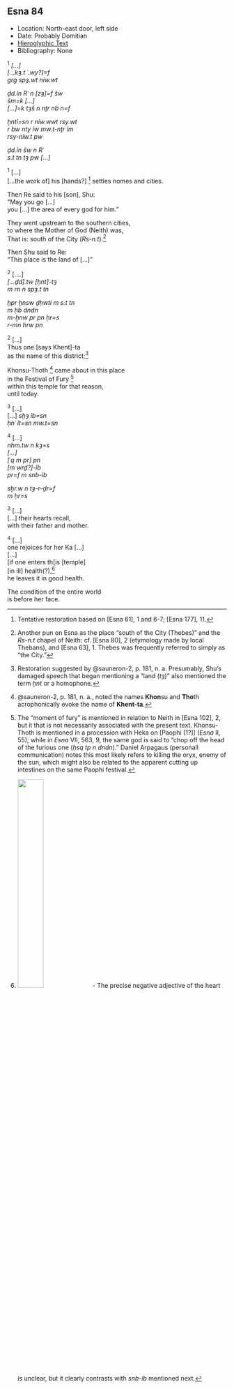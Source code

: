 ## Esna 84 {-}

- Location: North-east door, left side
- Date: Probably Domitian
- [Hieroglyphic Text](https://www.ifao.egnet.net/uploads/publications/enligne/Temples-Esna002.pdf#page=248){target="_blank"}
- Bibliography: None

<div class="col2">  
^1^ *[...]  *  
*[...kȝ.t ʿ.wy?]=f  *  
*grg spȝ.wt nỉw.wt  *  
    
*ḏd.ỉn Rʿ n [zȝ]=f šw  *  
*šm=k [...]  *  
*[...]=k tȝš n nṯr nb n=f  *  
  
*ḫntỉ=sn r nỉw.wwt rsy.wt  *  
*r bw nty ỉw mw.t-nṯr ỉm  *  
*rsy-nỉw.t pw  *  
  
*ḏd.ỉn šw n Rʿ  *  
*s.t tn tȝ pw  [...]  *  

^1^ [...]  
[...the work of] his [hands?] [^fn-84-1] 
settles nomes and cities.  

Then Re said to his [son], Shu:  
"May you go [...]  
you [...] the area of every god for him."  
  
They went upstream to the southern cities,  
  to where the Mother of God (Neith) was,  
That is: south of the City (*Rs-n.t*).[^fn-84-2]  
  
Then Shu said to Re:  
"This place is the land of [...]"  

</div>


[^fn-84-1]: Tentative restoration based on [Esna 61], 1 and 6-7; [Esna 177], 11.

[^fn-84-2]: Another pun on Esna as the place "south of the City (Thebes)" and the *Rs-n.t* chapel of Neith: cf. [Esna 80], 2 (etymology made by local Thebans), and [Esna 63], 1. Thebes was frequently referred to simply as "the City."

<div class="col2">
 ^2^ [....]  
 *[...ḏd].tw [ḫnt]-tȝ  *  
   *m rn n spȝ.t tn  *  
   
 *ḫpr ḫnsw ḏḥwtỉ m s.t tn  *  
 *m ḥb dndn  *  
   *m-ẖnw pr pn ḥr=s*  
   *r-mn hrw pn  *  

^2^ [...]  
Thus one [says Khent]-ta  
   as the name of this district;[^fn-84-3]  
     
Khonsu-Thoth [^fn-84-4] came about in this place  
   in the Festival of Fury [^fn-84-5]  
     within this temple for that reason,  
   until today.  
   
</div>

[^fn-84-3]: Restoration suggested by @sauneron-2, p. 181, n. a. Presumably, Shu's damaged speech that began mentioning a "land (*tȝ*)" also mentioned the term *ḫnt* or a homophone.

[^fn-84-4]: @sauneron-2, p. 181, n. a., noted the names **Khon**su and **Tho**th acrophonically evoke the name of **Khent-ta**.

[^fn-84-5]: The "moment of fury" is mentioned in relation to Neith in [Esna 102], 2, but it that is not necessarily associated with the present text.  Khonsu-Thoth is mentioned in a procession with Heka on [Paophi [1?]] (*Esna* II, 55); while in *Esna* VII, 563, 9, the same god is said to "chop off the head of the furious one (*ḥsq tp n dndn*)." Daniel Arpagaus (personall communication) notes this most likely refers to killing the oryx, enemy of the sun, which might also be related to the apparent cutting up intestines on the same Paophi festival.

<div class="col2">

^3^ [...]   
[...] *sḫȝ ỉb=sn   *  
 *ḥnʿ ỉt=sn mw.t=sn  *  

^4^ [...]  
*nhm.tw n kȝ=s   *  
*[...]  *  
*[ʿq m pr] pn   *  
 *[m wrḏ?]-ỉb  *  
 *pr=f m snb-ỉb  *  
   
*sḫr.w n tȝ-r-ḏr=f   *  
 *m ḥr=s  *  

^3^ [...]  
[...] their hearts recall,  
 with their father and mother.  
   
^4^ [...]  
one rejoices for her Ka [...]  
[...]  
[if one enters th[is [temple]  
 [in ill] health(?),[^fn-84-6]  
 he leaves it in good health.  
  
The condition of the entire world  
 is before her face.  
 
</div>

[^fn-84-6]: ![](images/84_1.png){width=35%} - The precise negative adjective of the heart is unclear, but it clearly contrasts with *snb-ỉb* mentioned next.